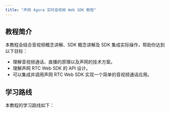 ```yaml
---
title: "声网 Agora 实时音视频 Web SDK 教程"
---
```


## 教程简介

本教程会结合音视频概念讲解、SDK 概念讲解及 SDK 集成实际操作，帮助你达到以下目标：
- 理解音视频通话、直播的原理以及声网的技术方案。
- 理解声网 RTC Web SDK 的 API 设计。
- 可以集成并调用声网 RTC Web SDK 实现一个简单的音视频通话应用。

## 学习路线

本教程的学习路线如下：
